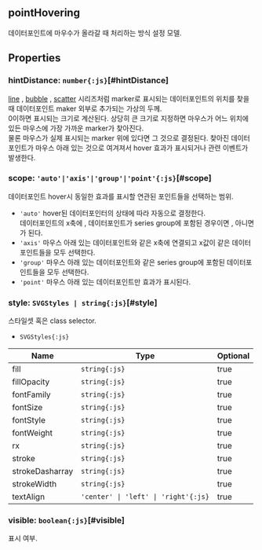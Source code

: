 ## **pointHovering**
데이터포인트에 마우수가 올라갈 때 처리하는 방식 설정 모델.<br/>
## Properties

### hintDistance: `number{:js}`[#hintDistance]
[line](/config/config/series/line) , [bubble](/config/config/series/bubble) , [scatter](/config/config/series/scatter) 시리즈처럼 marker로 표시되는 데이터포인트의 위치를 찾을 때
데이터포인트 maker 외부로 추가되는 가상의 두께.<br/>
0이하면 표시되는 크기로 계산된다.
상당히 큰 크기로 지정하면 마우스가 어느 위치에 있든 마우스에 가장 가까운 marker가 찾아진다.<br/>
물론 마우스가 실제 표시되는 marker 위에 있다면 그 것으로 결정된다.
찾아진 데이터포인트가 마우스 아래 있는 것으로 여겨져서 hover 효과가 표시되거나 관련 이벤트가 발생한다.  
<DefaultValue value="30" contents=""></DefaultValue>
### scope: `'auto'|'axis'|'group'|'point'{:js}`[#scope]
데이터포인트 hover시 동일한 효과를 표시할 연관된 포인트들을 선택하는 범위.<br/>  
- `'auto'` hover된 데이터포인터의 상태에 따라 자동으로 결정한다.<br/>  데이터포인트의 x축에 <Content type="expression" value="'crosshair'가 동작 중이면 'axis'"></Content>,  데이터포인트가 series group에 포함된 경우이면 <Content type="expression" value="'group'"></Content>,  아니면 <Content type="expression" value="'point'"></Content>가 된다.
- `'axis'` 마우스 아래 있는 데이터포인트와 같은 x축에 연결되고 x값이 같은 데이터포인트들을 모두 선택한다.<br/>
- `'group'` 마우스 아래 있는 데이터포인트와 같은 series group에 포함된 데이터포인트들을 모두 선택한다.<br/>
- `'point'` 마우스 아래 있는 데이터포인트만 효과가 표시된다.<br/>

<DefaultValue value="'auto'" contents=""></DefaultValue>
### style: `SVGStyles | string{:js}`[#style]
스타일셋 혹은 class selector.  
- `SVGStyles{:js}` 

| Name | Type | Optional |  
| ----- | ----- | ----- |  
| fill | `string{:js}` | true |  
| fillOpacity | `string{:js}` | true |  
| fontFamily | `string{:js}` | true |  
| fontSize | `string{:js}` | true |  
| fontStyle | `string{:js}` | true |  
| fontWeight | `string{:js}` | true |  
| rx | `string{:js}` | true |  
| stroke | `string{:js}` | true |  
| strokeDasharray | `string{:js}` | true |  
| strokeWidth | `string{:js}` | true |  
| textAlign | `'center' \| 'left' \| 'right'{:js}` | true |<DefaultValue value="undefined" contents=""></DefaultValue>
### visible: `boolean{:js}`[#visible]
표시 여부.  
<DefaultValue value="true" contents=""></DefaultValue>